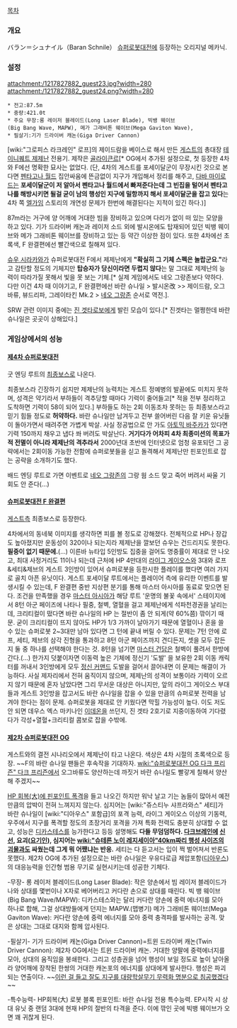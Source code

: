 [[목차]]
=== 개요 ===
バラン＝シュナイル（Baran Schnile）
[[슈퍼로봇대전]]에 등장하는 오리지널 메카닉.
=== 설정 ===
attachment:/1217827882_guest23.jpg?width=280 attachment:/1217827882_guest24.png?width=280
 * 전고:87.5m
 * 중량:421.0t 
 * 주요 무장:롱 레이저 블레이드(Long Laser Blade), 빅뱅 웨이브(Big Bang Wave, MAPW), 메가 그래비톤 웨이브(Mega Gaviton Wave), 
 * 필살기:기가 드라이버 캐논(Giga Driver Cannon)

[wiki:"그로피스 라크레인" 로프]의 제이드람을 베이스로 해서 만든 [[게스트]]의 총대장 [[테이니퀘트 제제난]] 전용기. 제작은 [[골라이큰르]][* OG에서 추가된 설정으로, 첫 등장한 4차와 F에선 명확한 묘사는 없었다. (단, 4차의 게스트를 포세이달군이 무장시킨 것으로 본다면 [[펜타고나 월드]] 집안싸움에 뜬금없이 지구가 개입해서 정리를 해주고, [[다바 마이로드]]는 '''포세이달군이 저 알아서 펜타고나 월드에서 빠져준다는데 그 빈집을 털어서 펜타고나를 해방시키면 될걸 굳이 남의 행성인 지구에 밀항까지 해서 포세이달군을 잡고 있다'''는 4차 쪽 [[엘가임]] 스토리의 개연성 문제가 한번에 해결된다는 지적이 있긴 하다.)]

87m라는 거구에 양 어깨에 거대한 빔을 장비하고 있으며 다리가 없이 떠 있는 모양을 하고 있다. 기가 드라이버 캐논과 레이저 소드 외에 발시온에도 탑재되어 있던 빅뱅 웨이브와 메가 그래비톤 웨이브를 장비하고 있는 등 약간 이상한 점이 있다. 또한 4차에선 초록색, F 완결편에선 빨간색으로 칠해져 있다.

[[슈우 시라카와]]가 슈퍼로봇대전 F에서 제제난에게 '''"확실히 그 기체 스펙은 놀랍군요."'''라고 감탄할 정도의 기체지만 '''탑승자가 당신이라면 두렵지 않다'''는 말 그대로 제제난의 능력이 따라가질 못해서 빛을 못 보는 기체.[* 실제 게임에서도 네오 그랑존보다 약하다. 다만 이건 4차 때 이야기고, F 완결편에선 바란 슈나일 > 발시온改 >> 제이드람, 오그바류, 뷰드리파, 그레이타킨 Mk.2 > [[네오 그랑존]] 순서로 역전.].

SRW 관련 이미지 중에는 [[진 겟타로보]]에게 발린 모습이 있다.[* 진겟타는 멀쩡한데 바란 슈나일은 곳곳이 상해있다.]
=== 게임상에서의 성능 ===
==== [[제4차 슈퍼로봇대전]] ====
굿 엔딩 루트의 [[최종보스]]로 나온다.

최종보스라 긴장하기 쉽지만 제제난의 능력치는 게스트 정예병의 발끝에도 미치지 못하며, 성격은 약기라서 부하들이 격추당할 때마다 기력이 줄어들고[* 적을 전부 정리하고 도착하면 기력이 58이 되어 있다.] 부하들도 하는 2회 이동조차 못하는 등 최종보스라고 믿기 힘들 정도로 '''허약하다.''' 바란 슈나일만 남겨두고 전부 쓸어버린 다음 잘 키운 유닛들이 돌아가면서 때려주면 가볍게 박살. 사실 정공법으로 안 가도 [[아토믹 바주카]]가 있다면 기력 150까지 채우고 냅다 쏴 버려도 박살난다. '''거기다가 어차피 4차 최종미션의 목표가 적 전멸이 아니라 제제난의 격추라서''' 2000년대 초반에 인터넷으로 엄청 유포되던 그 공략에서는 2회이동 가능한 전함에 슈퍼로봇들을 싣고 돌격해서 제제난만 핀포인트로 잡는 공략을 소개하기도 했다.

배드 엔딩 루트로 가면 이벤트로 [[네오 그랑존]]의 그랑 웜 소드 맞고 죽어 버려서 싸울 기회도 안 준다(…)
==== [[슈퍼로봇대전 F 완결편]] ====
[[게스트]]측 최종보스로 등장한다.

4차에서의 동네북 이미지를 생각하면 피를 볼 정도로 강해졌다. 전체적으로 HP나 장갑도 높아졌지만 운동성이 320이나 되는지라 제제난을 깔보던 슈우는 건드리지도 못한다. '''필중이 없기 때문에.'''(…) 이른바 뉴타입 5인방도 집중을 걸어도 명중률이 제대로 안 나오고, 최대 사정거리도 11이나 되는데 근처에 HP 4만대의 [[라이그 게이오스]]와 3대와 로프&세티&제브의 게스트 3인방이 있어서 슈퍼로봇을 등한시한 플레이를 했다면 여러 가지로 골치 아픈 유닛이다.
게스트 포세이달 루트에서는 플레이어 측에 유리한 이벤트를 발생시킬 수 있는데, F 완결편 중반 지상편 분기를 통해 마스터 아시아를 동료로 맞으면 된다. 조건을 만족했을 경우 [[마스터 아시아]]가 해당 루트 '운명의 불꽃 속에서' 스테이지에서 8턴 아군 페이즈에 나타나 필중, 철벽, 열혈을 걸고 제제난에게 석파천경권을 날리는데, 크리티컬이 떴다면 바란 슈나일의 HP 는 절반이 좀 안 되게(약 60%쯤) 깎이기 때문. 굳이 크리티컬이 뜨지 않아도 HP가 1/3 가까이 날아가기 때문에 열혈이나 혼을 쓸 수 있는 슈퍼로봇 2~3대만 남아 있다면 그 턴에 끝내 버릴 수 있다. 문제는 7턴 안에 로프, 세티, 제브의 삼각 진형을 통과하고 8턴 아군 페이즈까지 견디든지, 셋을 모두 잡든지 둘 중 하나를 선택해야 한다는 것. 8턴을 넘기면 [[마스터 건담]]은 철벽이 풀려서 한방에 간다.(…) 한가지 덧붙이자면 이동력 높은 기체에 정신기 '도발' 을 보유한 2회 이동 캐릭터를 꺼내서 3인방에게 모두 [[정신 커맨드]] 도발을 걸어서 끌어내면 이 문제는 해결이 가능하다.
사실 제자리에서 전혀 움직이지 않으며, 제제난의 성격이 보통이라 기력이 오르지 않기 때문에 혼자 남았다면 그리 무서운 대상은 아니지만, 앞의 라이그 게이오스 부대들과 게스트 3인방을 잡고서도 바란 슈나일을 잡을 수 있을 만큼의 슈퍼로봇 전력을 남겨야 한다는 점이 문제. 슈퍼로봇을 제대로 안 키웠다면 막힐 가능성이 높다. 이도 저도 안 되면 데우스 엑스 마키나인 [[이데온]]을 쓰던지, 진 겟타 2호기로 지중이동하여 기다렸다가 각성+열혈+크리티컬 콤보로 잡을 수밖에.
==== [[제2차 슈퍼로봇대전 OG]] ====
{{{#!html
<iframe width="560" height="315" src="http://www.youtube.com/embed/WrI0ezZ6wG0" frameborder="0" allowfullscreen></iframe>
}}}
게스트와의 결전 시나리오에서 제제난이 타고 나온다. 색상은 4차 시절의 초록색으로 등장. ~~F의 바란 슈나일 팬들은 후속작을 기대하자. [[wiki:"슈퍼로봇대전 OG 다크 프리즌" 다크 프리즌]]에서 오그바류도 양산하는데 까짓거 바란 슈나일도 빨갛게 칠해서 양산해 주겠지~~

[http://bbs1.ruliweb.daum.net/gaia/do/ruliweb/family/908/read?articleId=5403690&bbsId=G001&itemId=79505&pageIndex=1 HP 회복(大)에 핀포인트 폭격]을 들고 나오긴 하지만 워낙 날고 기는 놈들이 많아서 예전 만큼의 압박이 전혀 느껴지지 않는다.
심지어는 [wiki:"쥬스티누 샤프라와스" 세티]가 바란 슈나일이 [wiki:"디아우스" 포함급]의 포격 능력, 라이그 게이오스 이상의 기동력, 우주에서 지구를 폭격할 정도의 초장거리 포격을 가져 특화 전력도 충분히 상대할 수 없고, 성능은 [[디카스테스]]를 능가한다고 등등 설명해도 '''다들 무덤덤하다. [[다크브레인]]에 [[신선]], 요괴([[요기인]]), 심지어는 [[wiki:"슈테른 노이 레지세이아"40km짜리 행성 사이즈의 괴물]]과도 싸웠는데 그게 뭐 어쨌냐는 반응.''' 세티는 다 듣고서는 입이 쩍 벌어져서 반론도 못했다.
제2차 OG에 추가된 설정으로는 바란 슈나일은 우유다로급 제압포함([[디아우스]])의 대응능력을 인간형 범용 무기로 실현시키는데 성공한 기체다.

-무장-
롱 레이저 블레이드(Long Laser Blade): 작은 양손에서 빔 레이저 블레이드가 나와 상대를 몇번이나 X자로 베어버리고 커다란 손으로 상대를 때린다.
빅 뱅 웨이브(Big Bang Wave/MAPW): 디카스테스와는 달리 커다란 양손에 중력 에너지를 모아 하나로 합해, 그걸 상대방들에게 던지는 MAPW.(맵병기)
메가 그래비톤 웨이브(Mega Gaviton Wave): 커다란 양손에 중력 에너지를 모아 중력 충격파를 발사하는 공격. 맞은 상대는 그대로 대지와 함께 압사된다.

-필살기- 
기가 드라이버 캐논(Giga Driver Cannon)=트윈 드라이버 캐논(Twin Driver Cannon): 제2차 OG에서는 트윈 드라이버 캐논. 거대한 양팔에 중력에너지를 모아, 상대의 움직임을 봉쇄한다. 그리고 성층권을 넘어 행성이 보일 정도로 높이 날아올라 양어깨에 장착된 한쌍의 거대한 캐논포의 에너지를 상대에게 발사한다. 행성은 파괴되는 연출이다. ~~[[제4차 슈퍼로봇대전|이런 걸 들고 잘도 지구를 대량학살무기 무력화 명분으로 침공했겠다]]~~


-특수능력-
HP회복(大)
로봇 블록
핀포인트: 바란 슈나일 전용 특수능력. EP시작 시 상대 유닛 중 랜덤 3대에 현재 HP의 절반의 타격을 준다. 이에 깎인 곳에 빅뱅 웨이브가 오면 꽤 귀찮게 된다.
